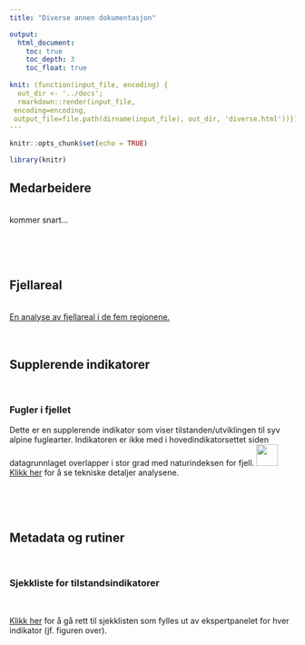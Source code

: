 ```yaml
---
title: "Diverse annen dokumentasjon"

output:
  html_document:
    toc: true
    toc_depth: 3
    toc_float: true
    
knit: (function(input_file, encoding) {
  out_dir <- '../docs';
  rmarkdown::render(input_file,
 encoding=encoding,
 output_file=file.path(dirname(input_file), out_dir, 'diverse.html'))})
---
```


```r

knitr::opts_chunk$set(echo = TRUE)
```

```r
library(knitr)
```


## Medarbeidere
<br>
kommer snart...


<br><br><br>

## Fjellareal
<br>
[En analyse av fjellareal i de fem regionene. ](fjellareal-per-region.html)
<br><br><br>


## Supplerende indikatorer
<br>

### Fugler i fjellet
Dette er en supplerende indikator som viser tilstanden/utviklingen til syv alpine fuglearter. Indikatoren er ikke med i hovedindikatorsettet siden datagrunnlaget overlapper i stor grad med naturindeksen for fjell. ![](../figures/magnifyingglas.png){width=1cm}[Klikk her](https://ninanor.github.io/IBECA/fuglerifjellet.html) for å se tekniske detaljer analysene.


<br><br><br>


## Metadata og rutiner
<br>

### Sjekkliste for tilstandsindikatorer
<br>

[Klikk her](https://github.com/NINAnor/IBECA/tree/main/output/sjekkliste.pdf) for å gå rett til sjekklisten som fylles ut av ekspertpanelet for hver indikator (jf. figuren over).



